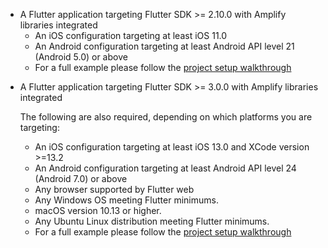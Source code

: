 <BlockSwitcher>

<Block name="Stable (Mobile)">

* A Flutter application targeting Flutter SDK >= 2.10.0 with Amplify libraries integrated
  * An iOS configuration targeting at least iOS 11.0
  * An Android configuration targeting at least Android API level 21 (Android 5.0) or above
  * For a full example please follow the [project setup walkthrough](/lib/project-setup/create-application)

</Block>

<Block name = "Developer Preview (Mobile, Web & Desktop)">

* A Flutter application targeting Flutter SDK >= 3.0.0 with Amplify libraries integrated
  
  The following are also required, depending on which platforms you are targeting:

  * An iOS configuration targeting at least iOS 13.0 and XCode version >=13.2
  * An Android configuration targeting at least Android API level 24 (Android 7.0) or above
  * Any browser supported by Flutter web
  * Any Windows OS meeting Flutter minimums. 
  * macOS version 10.13 or higher.
  * Any Ubuntu Linux distribution meeting Flutter minimums.
  * For a full example please follow the [project setup walkthrough](/lib/project-setup/create-application)

</Block>

</BlockSwitcher>